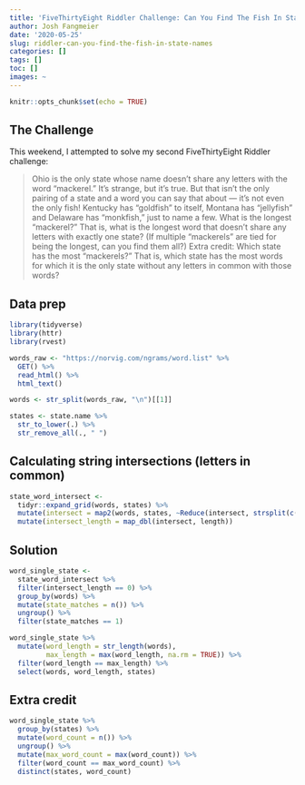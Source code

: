 ```yaml
---
title: 'FiveThirtyEight Riddler Challenge: Can You Find The Fish In State Names?'
author: Josh Fangmeier
date: '2020-05-25'
slug: riddler-can-you-find-the-fish-in-state-names
categories: []
tags: []
toc: []
images: ~
---
```


```r
knitr::opts_chunk$set(echo = TRUE)
```

## The Challenge

This weekend, I attempted to solve my second FiveThirtyEight Riddler challenge:

> Ohio is the only state whose name doesn’t share any letters with the word “mackerel.” It’s strange, but it’s true. But that isn’t the only pairing of a state and a word you can say that about — it’s not even the only fish! Kentucky has “goldfish” to itself, Montana has “jellyfish” and Delaware has “monkfish,” just to name a few. What is the longest “mackerel?” That is, what is the longest word that doesn’t share any letters with exactly one state? (If multiple “mackerels” are tied for being the longest, can you find them all?)
Extra credit: Which state has the most “mackerels?” That is, which state has the most words for which it is the only state without any letters in common with those words?

## Data prep
```r
library(tidyverse)
library(httr)
library(rvest)

words_raw <- "https://norvig.com/ngrams/word.list" %>% 
  GET() %>% 
  read_html() %>% 
  html_text()

words <- str_split(words_raw, "\n")[[1]]

states <- state.name %>% 
  str_to_lower(.) %>% 
  str_remove_all(., " ")
```

## Calculating string intersections (letters in common)
```r
state_word_intersect <- 
  tidyr::expand_grid(words, states) %>% 
  mutate(intersect = map2(words, states, ~Reduce(intersect, strsplit(c(.x, .y), split = "")))) %>% 
  mutate(intersect_length = map_dbl(intersect, length))
```

## Solution
```r
word_single_state <- 
  state_word_intersect %>% 
  filter(intersect_length == 0) %>% 
  group_by(words) %>% 
  mutate(state_matches = n()) %>% 
  ungroup() %>% 
  filter(state_matches == 1)

word_single_state %>% 
  mutate(word_length = str_length(words),
         max_length = max(word_length, na.rm = TRUE)) %>% 
  filter(word_length == max_length) %>% 
  select(words, word_length, states)
```

## Extra credit
```r
word_single_state %>% 
  group_by(states) %>% 
  mutate(word_count = n()) %>% 
  ungroup() %>% 
  mutate(max_word_count = max(word_count)) %>% 
  filter(word_count == max_word_count) %>% 
  distinct(states, word_count)
```

